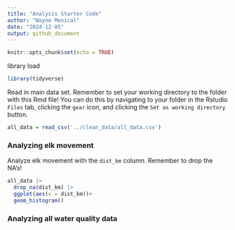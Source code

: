 ```yaml
---
title: "Analysis Starter Code"
author: "Wayne Monical"
date: "2024-12-05"
output: github_document
---
```


```r
knitr::opts_chunk$set(echo = TRUE)
```

library load
```r
library(tidyverse)
```



Read in main data set. Remember to set your working directory to the folder with this Rmd file! You can do this by navigating to your folder in the Rstudio `Files` tab, clicking the `gear` icon, and clicking the `Set as working directory` button.
```r
all_data = read_csv('../clean_data/all_data.csv')
```


### Analyzing elk movement 

Analyze elk movement with the `dist_km` column. Remember to drop the NA's!
```r
all_data |> 
  drop_na(dist_km) |> 
  ggplot(aes(x = dist_km))+
  geom_histogram()
```


### Analyzing all water quality data


```r

```

